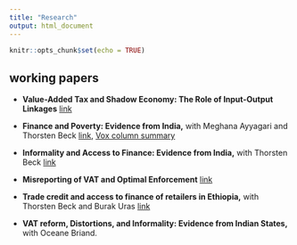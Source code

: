 ```yaml
---
title: "Research"
output: html_document
---
```


```r
knitr::opts_chunk$set(echo = TRUE)
```

## working papers
- __Value-Added Tax and Shadow Economy: The Role of Input-Output Linkages__ [link](http://papers.ssrn.com/sol3/papers.cfm?abstract_id=2291867)

- __Finance and Poverty: Evidence from India,__ with Meghana Ayyagari and Thorsten Beck [link](http://papers.ssrn.com/sol3/papers.cfm?abstract_id=2275150),  [Vox column summary](http://www.voxeu.org/article/migrating-out-poverty-role-finance)


- __Informality and Access to Finance: Evidence from India,__ with Thorsten Beck [link](http://papers.ssrn.com/sol3/papers.cfm?abstract_id=2491466)

- __Misreporting of VAT and Optimal Enforcement__ [link](http://papers.ssrn.com/sol3/papers.cfm?abstract_id=2505998)

- __Trade credit and access to finance of retailers in Ethiopia,__ with Thorsten Beck and Burak Uras [link](https://assets.publishing.service.gov.uk/media/5aaa440fed915d4f595c5a67/Beck_et_al_Trade_credit_in_Ethiopia.pdf)

- __VAT reform, Distortions, and Informality: Evidence from Indian States,__ with Oceane Briand.

